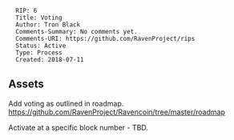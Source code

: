 <pre>
  RIP: 6
  Title: Voting
  Author: Tron Black
  Comments-Summary: No comments yet.
  Comments-URI: https://github.com/RavenProject/rips
  Status: Active
  Type: Process
  Created: 2018-07-11
</pre>

==Assets==

Add voting as outlined in roadmap.
https://github.com/RavenProject/Ravencoin/tree/master/roadmap

Activate at a specific block number - TBD.
